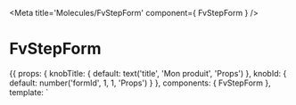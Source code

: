 
<Meta title='Molecules/FvStepForm' component={ FvStepForm } />

# FvStepForm

<Canvas>
<Story name='Common' height='150px'>{{
  props: {
    knobTitle: {
      default: text('title', 'Mon produit', 'Props')
    },
    knobId: {
      default: number('formId', 1, 1, 'Props')
    }
  },
  components: { FvStepForm },
  template: `<FvStepForm
    :formId="knobId"
    :title="knobTitle"
  >
  <template slot='form'>
      <li> Beautiful form </li>
  </FvStepForm>`
}}</Story>
</Canvas>

## ArgsTable

<ArgsTable of={ FvStepForm } />
